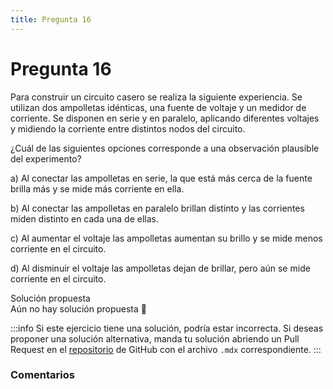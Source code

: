 ```yaml
---
title: Pregunta 16
---
```



# Pregunta 16

<div className="exercise">
Para construir un circuito casero se realiza la siguiente experiencia. Se utilizan dos ampolletas idénticas, una fuente de voltaje y un medidor de corriente. Se disponen en serie y en paralelo, aplicando diferentes voltajes y midiendo la corriente entre distintos nodos del circuito.

¿Cuál de las siguientes opciones corresponde a una observación plausible del experimento?

a) Al conectar las ampolletas en serie, la que está más cerca de la fuente brilla más y se mide más corriente en ella.

b) Al conectar las ampolletas en paralelo brillan distinto y las corrientes miden distinto en cada una de ellas.

c) Al aumentar el voltaje las ampolletas aumentan su brillo y se mide menos corriente en el circuito.

d) Al disminuir el voltaje las ampolletas dejan de brillar, pero aún se mide corriente en el circuito.
</div>

<MDXDetails>
<summary>Solución propuesta</summary>

<div className="exercise">
Aún no hay solución propuesta 🥲
</div>

:::info
Si este ejercicio tiene una solución, podría estar incorrecta. Si deseas proponer una solución alternativa, manda tu solución abriendo
un Pull Request en el [repositorio](https://github.com/crow-rojas/apuntes-fundamentals/pulls) de GitHub con el archivo
`.mdx` correspondiente.
:::

</MDXDetails>

### Comentarios

<Disqus
  url="https://crow-rojas.github.io/apuntes-fundamentals/docs/science/electromagnetism/exercises/2019-1/p16"
  identifier="docs/science/electromagnetism/exercises/2019-1/p16"
  title="2019-1 Electricidad y Magnetismo - Pregunta 16"
/>
